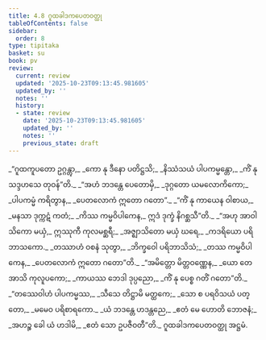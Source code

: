 ```yaml
---
title: 4.8 ဂူထခါဒကပေတဝတ္ထု
tableOfContents: false
sidebar:
  order: 8
type: tipitaka
basket: su
book: pv
review:
  current: review
  updated: '2025-10-23T09:13:45.981605'
  updated_by: ''
  notes: ''
  history:
  - state: review
    date: '2025-10-23T09:13:45.981605'
    updated_by: ''
    notes: ''
    previous_state: draft
---
```



<ReviewStatus review={frontmatter.review} showDetails={true} />

<HypothesisAnnotation frontmatter={frontmatter} />

<DynamicBreadcrumb />

<Division number="766" book="pv" e="ch" v="19" p="212">

<Paragraph number="821" type="verses" book="pv">
_“ဂူထကူပတော ဥဂ္ဂန္တွာ,_  
_ကော နု ဒီနော ပတိဋ္ဌသိ;_  
_နိဿံသယံ ပါပကမ္မန္တော,_  
_ကိံ နု သဒ္ဒဟသေ တုဝန်”တိ._  

</Paragraph>

</Division>
<Division number="767" book="pv" e="ch" v="19" p="212">

<Paragraph number="822" type="verses" book="pv">
_“အဟံ ဘဒန္တေ ပေတောမှိ,_  
_ဒုဂ္ဂတော ယမလောကိကော;_  
_ပါပကမ္မံ ကရိတွာန,_  
_ပေတလောကံ ဣတော ဂတော”._  

</Paragraph>

</Division>
<Division number="768" book="pv" e="ch" v="19" p="212">

<Paragraph number="823" type="verses" book="pv">
_“ကိံ နု ကာယေန ဝါစာယ,_  
_မနသာ ဒုက္ကဋံ ကတံ;_  
_ကိဿ ကမ္မဝိပါကေန,_  
ဣဒံ ဒုက္ခံ နိဂစ္ဆသီ”တိ._  

</Paragraph>

</Division>
<Division number="769" book="pv" e="ch" v="19" p="212">

<Paragraph number="824" type="verses" book="pv">
_“အဟု အာဝါသိကော မယှံ,_  
ဣဿုကီ ကုလမစ္ဆရီ;_  
_အဇ္ဈာသိတော မယှံ ဃရေ,_  
_ကဒရိယော ပရိဘာသကော._  

</Paragraph>

</Division>
<Division number="770" book="pv" e="ch" v="19" p="213">

<Paragraph number="825" type="verses" book="pv">
_တဿာဟံ ဝစနံ သုတွာ,_  
_ဘိက္ခဝေါ ပရိဘာသိသံ;_  
_တဿ ကမ္မဝိပါကေန,_  
_ပေတလောကံ ဣတော ဂတော”တိ._  

</Paragraph>

</Division>
<Division number="771" book="pv" e="ch" v="19" p="213">

<Paragraph number="826" type="verses" book="pv">
_“အမိတ္တော မိတ္တဝဏ္ဏေန,_  
_ယော တေ အာသိ ကုလူပကော;_  
_ကာယဿ ဘေဒါ ဒုပ္ပညော,_  
_ကိံ နု ပေစ္စ ဂတိံ ဂတော”တိ._  

</Paragraph>

</Division>
<Division number="772" book="pv" e="ch" v="19" p="213">

<Paragraph number="827" type="verses" book="pv">
_“တဿေဝါဟံ ပါပကမ္မဿ,_  
_သီသေ တိဋ္ဌာမိ မတ္ထကေ;_  
_သော စ ပရဝိသယံ ပတ္တော,_  
_မမေဝ ပရိစာရကော._  

</Paragraph>

</Division>
<Division number="773" book="pv" e="ch" v="19" p="213">

<Paragraph number="828" type="verses" book="pv">
_ယံ ဘဒန္တေ ဟဒန္တညေ,_  
_ဧတံ မေ ဟောတိ ဘောဇနံ;_  
_အဟဉ္စ ခေါ ယံ ဟဒါမိ,_  
_ဧတံ သော ဥပဇီဝတီ”တိ._  


</Paragraph>
</Division>

<Paragraph number="829" type="center" book="pv">
ဂူထခါဒကပေတဝတ္ထု အဋ္ဌမံ.
</Paragraph>